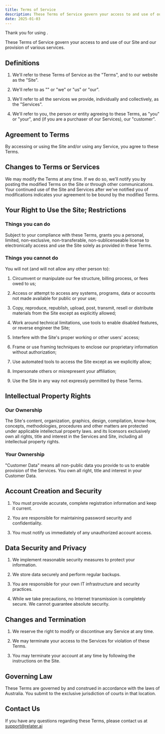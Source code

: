```yaml
---
title: Terms of Service
description: These Terms of Service govern your access to and use of our services.
date: 2025-01-03
---
```


Thank you for using <ProductName />.

These Terms of Service govern your access to and use of our Site and our provision of various services.

## Definitions

1. We'll refer to these Terms of Service as the "Terms", and to our website as the "Site".

2. We'll refer to <CompanyName /> as "<CompanyName />" or "we" or "us" or "our".

3. We'll refer to all the services we provide, individually and collectively, as the "Services".

4. We'll refer to you, the person or entity agreeing to these Terms, as "you" or "your", and (if you are a purchaser of our Services), our "customer".

## Agreement to Terms

By accessing or using the Site and/or using any Service, you agree to these Terms.

## Changes to Terms or Services

We may modify the Terms at any time. If we do so, we'll notify you by posting the modified Terms on the Site or through other communications. Your continued use of the Site and Services after we've notified you of modifications indicates your agreement to be bound by the modified Terms.

## Your Right to Use the Site; Restrictions

### Things you can do

Subject to your compliance with these Terms, <CompanyName /> grants you a personal, limited, non-exclusive, non-transferable, non-sublicenseable license to electronically access and use the Site solely as provided in these Terms.

### Things you cannot do

You will not (and will not allow any other person to):

1. Circumvent or manipulate our fee structure, billing process, or fees owed to us;

2. Access or attempt to access any systems, programs, data or accounts not made available for public or your use;

3. Copy, reproduce, republish, upload, post, transmit, resell or distribute materials from the Site except as explicitly allowed;

4. Work around technical limitations, use tools to enable disabled features, or reverse engineer the Site;

5. Interfere with the Site's proper working or other users' access;

6. Frame or use framing techniques to enclose our proprietary information without authorization;

7. Use automated tools to access the Site except as we explicitly allow;

8. Impersonate others or misrepresent your affiliation;

9. Use the Site in any way not expressly permitted by these Terms.

## Intellectual Property Rights

### Our Ownership

The Site's content, organization, graphics, design, compilation, know-how, concepts, methodologies, procedures and other matters are protected under applicable intellectual property laws. <CompanyName /> and its licensors exclusively own all rights, title and interest in the Services and Site, including all intellectual property rights.

### Your Ownership 

"Customer Data" means all non-public data you provide to us to enable provision of the Services. You own all right, title and interest in your Customer Data.

## Account Creation and Security

1. You must provide accurate, complete registration information and keep it current.

2. You are responsible for maintaining password security and confidentiality.

3. You must notify us immediately of any unauthorized account access.

## Data Security and Privacy

1. We implement reasonable security measures to protect your information.

2. We store data securely and perform regular backups.

3. You are responsible for your own IT infrastructure and security practices.

4. While we take precautions, no Internet transmission is completely secure. We cannot guarantee absolute security.

## Changes and Termination

1. We reserve the right to modify or discontinue any Service at any time.

2. We may terminate your access to the Services for violation of these Terms.

3. You may terminate your account at any time by following the instructions on the Site.

## Governing Law

These Terms are governed by and construed in accordance with the laws of Australia. You submit to the exclusive jurisdiction of courts in that location.

## Contact Us

If you have any questions regarding these Terms, please contact us at support@relater.ai